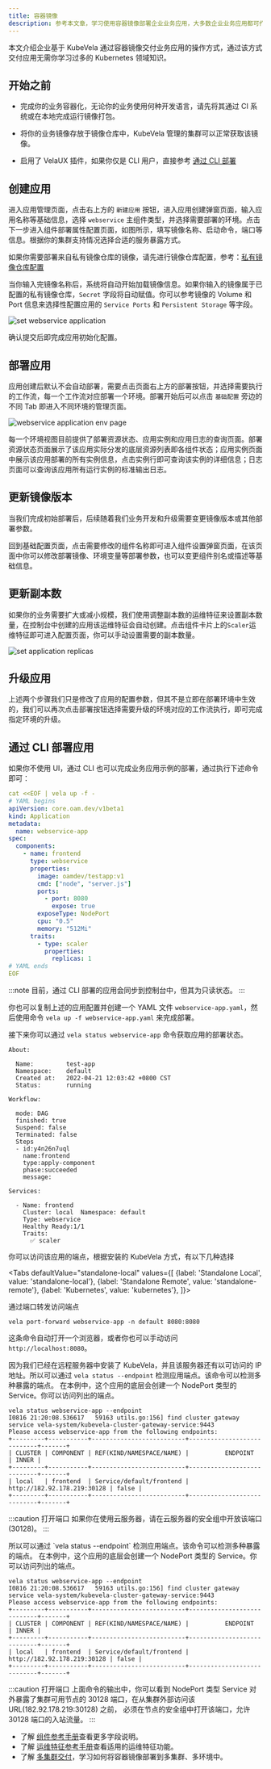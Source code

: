 ```yaml
---
title: 容器镜像
description: 参考本文章，学习使用容器镜像部署企业业务应用，大多数企业业务应用都可作为无状态应用交付。
---
```



本文介绍企业基于 KubeVela 通过容器镜像交付业务应用的操作方式，通过该方式交付应用无需你学习过多的 Kubernetes 领域知识。

## 开始之前

- 完成你的业务容器化，无论你的业务使用何种开发语言，请先将其通过 CI 系统或在本地完成运行镜像打包。

- 将你的业务镜像存放于镜像仓库中，KubeVela 管理的集群可以正常获取该镜像。

- 启用了 VelaUX 插件，如果你仅是 CLI 用户，直接参考 [通过 CLI 部署](#deploy-via-cli)

## 创建应用

进入应用管理页面，点击右上方的 `新建应用` 按钮，进入应用创建弹窗页面，输入应用名称等基础信息，选择 `webservice` 主组件类型，并选择需要部署的环境。点击下一步进入组件部署属性配置页面，如图所示，填写镜像名称、启动命令，端口等信息。根据你的集群支持情况选择合适的服务暴露方式。

如果你需要部署来自私有镜像仓库的镜像，请先进行镜像仓库配置，参考：[私有镜像仓库配置](../how-to/dashboard/config/image-registry)

当你输入完镜像名称后，系统将自动开始加载镜像信息。如果你输入的镜像属于已配置的私有镜像仓库，`Secret` 字段将自动赋值。你可以参考镜像的 Volume 和 Port 信息来选择性配置应用的 `Service Ports` 和 `Persistent Storage` 等字段。

![set webservice application](https://static.kubevela.net/images/1.4/create-webservice.jpg)

确认提交后即完成应用初始化配置。

## 部署应用

应用创建后默认不会自动部署，需要点击页面右上方的部署按钮，并选择需要执行的工作流，每一个工作流对应部署一个环境。部署开始后可以点击 `基础配置` 旁边的不同 Tab 即进入不同环境的管理页面。

![webservice application env page](../resources/webservice-env.jpg)

每一个环境视图目前提供了部署资源状态、应用实例和应用日志的查询页面。部署资源状态页面展示了该应用实际分发的底层资源列表即各组件状态；应用实例页面中展示该应用部署的所有实例信息，点击实例行即可查询该实例的详细信息；日志页面可以查询该应用所有运行实例的标准输出日志。

## 更新镜像版本

当我们完成初始部署后，后续随着我们业务开发和升级需要变更镜像版本或其他部署参数。

回到基础配置页面，点击需要修改的组件名称即可进入组件设置弹窗页面，在该页面中你可以修改部署镜像、环境变量等部署参数，也可以变更组件别名或描述等基础信息。

## 更新副本数

如果你的业务需要扩大或减小规模，我们使用调整副本数的运维特征来设置副本数量，在控制台中创建的应用该运维特征会自动创建。点击组件卡片上的`Scaler`运维特征即可进入配置页面，你可以手动设置需要的副本数量。

![set application replicas](../resources/set-replicas.jpg)

## 升级应用

上述两个步骤我们只是修改了应用的配置参数，但其不是立即在部署环境中生效的，我们可以再次点击部署按钮选择需要升级的环境对应的工作流执行，即可完成指定环境的升级。

## 通过 CLI 部署应用

如果你不使用 UI，通过 CLI 也可以完成业务应用示例的部署，通过执行下述命令即可：

```yaml
cat <<EOF | vela up -f -
# YAML begins
apiVersion: core.oam.dev/v1beta1
kind: Application
metadata:
  name: webservice-app
spec:
  components:
    - name: frontend
      type: webservice
      properties:
        image: oamdev/testapp:v1
        cmd: ["node", "server.js"]
        ports:
          - port: 8080
            expose: true
        exposeType: NodePort
        cpu: "0.5"
        memory: "512Mi"
      traits:
        - type: scaler
          properties:
            replicas: 1
# YAML ends
EOF
```

:::note
目前，通过 CLI 部署的应用会同步到控制台中，但其为只读状态。
:::

你也可以复制上述的应用配置并创建一个 YAML 文件 `webservice-app.yaml`，然后使用命令 `vela up -f webservice-app.yaml` 来完成部署。

接下来你可以通过 `vela status webservice-app` 命令获取应用的部署状态。

```
About:

  Name:      	test-app
  Namespace: 	default
  Created at:	2022-04-21 12:03:42 +0800 CST
  Status:    	running

Workflow:

  mode: DAG
  finished: true
  Suspend: false
  Terminated: false
  Steps
  - id:y4n26n7uql
    name:frontend
    type:apply-component
    phase:succeeded
    message:

Services:

  - Name: frontend
    Cluster: local  Namespace: default
    Type: webservice
    Healthy Ready:1/1
    Traits:
      ✅ scaler
```

你可以访问该应用的端点，根据安装的 KubeVela 方式，有以下几种选择

<Tabs
    defaultValue="standalone-local"
    values={[
      {label: 'Standalone Local', value: 'standalone-local'},
      {label: 'Standalone Remote', value: 'standalone-remote'},
      {label: 'Kubernetes', value: 'kubernetes'},
    ]}>
<TabItem value="standalone-local">

通过端口转发访问端点

```shell
vela port-forward webservice-app -n default 8080:8080
```

这条命令自动打开一个浏览器，或者你也可以手动访问 `http://localhost:8080`。

</TabItem>
<TabItem value="standalone-remote">

因为我们已经在远程服务器中安装了 KubeVela，并且该服务器还有以可访问的 IP 地址。所以可以通过 `vela status --endpoint` 检测应用端点。该命令可以检测多种暴露的端点。
在本例中，这个应用的底层会创建一个 NodePort 类型的 Service。你可以访问列出的端点。

```shell
vela status webservice-app --endpoint
I0816 21:20:08.536617   59163 utils.go:156] find cluster gateway service vela-system/kubevela-cluster-gateway-service:9443
Please access webservice-app from the following endpoints:
+---------+-----------+--------------------------+----------------------------+-------+
| CLUSTER | COMPONENT | REF(KIND/NAMESPACE/NAME) |          ENDPOINT          | INNER |
+---------+-----------+--------------------------+----------------------------+-------+
| local   | frontend  | Service/default/frontend | http://182.92.178.219:30128 | false |
+---------+-----------+--------------------------+----------------------------+-------+
```

:::caution 打开端口
如果你在使用云服务器，请在云服务器的安全组中开放该端口(30128)。
:::

</TabItem>
<TabItem value="kubernetes">
所以可以通过 `vela status --endpoint` 检测应用端点。该命令可以检测多种暴露的端点。
在本例中，这个应用的底层会创建一个 NodePort 类型的 Service。你可以访问列出的端点。

```shell
vela status webservice-app --endpoint
I0816 21:20:08.536617   59163 utils.go:156] find cluster gateway service vela-system/kubevela-cluster-gateway-service:9443
Please access webservice-app from the following endpoints:
+---------+-----------+--------------------------+----------------------------+-------+
| CLUSTER | COMPONENT | REF(KIND/NAMESPACE/NAME) |          ENDPOINT          | INNER |
+---------+-----------+--------------------------+----------------------------+-------+
| local   | frontend  | Service/default/frontend | http://182.92.178.219:30128 | false |
+---------+-----------+--------------------------+----------------------------+-------+
```

:::caution 打开端口
上面命令的输出中，你可以看到 NodePort 类型 Service 对外暴露了集群可用节点的 30128 端口，在从集群外部访问该 URL(182.92.178.219:30128) 之前，
必须在节点的安全组中打开该端口，允许 30128 端口的入站流量。
:::

</TabItem>
</Tabs>

* 了解 [组件参考手册](../end-user/components/references#webservice)查看更多字段说明。
* 了解 [运维特征参考手册](../end-user/traits/references)查看适用的运维特征功能。
* 了解 [多集群交付](../case-studies/multi-cluster)，学习如何将容器镜像部署到多集群、多环境中。